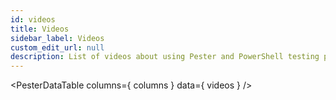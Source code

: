 ```yaml
---
id: videos
title: Videos
sidebar_label: Videos
custom_edit_url: null
description: List of videos about using Pester and PowerShell testing provided by the community
---
```



<PesterDataTable
  columns={ columns }
  data={ videos }
/>

<PesterDataButton
  text="Suggest New Video"
  editUrl="https://github.com/pester/docs/edit/main/docs/additional-resources/videos.table.js"
/>
